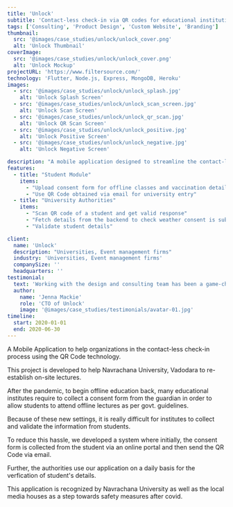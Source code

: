 ```yaml
---
title: 'Unlock'
subtitle: 'Contact-less check-in via QR codes for educational institutions'
tags: ['Consulting', 'Product Design', 'Custom Website', 'Branding']
thumbnail:
  src: '@images/case_studies/unlock/unlock_cover.png'
  alt: 'Unlock Thumbnail'
coverImage:
  src: '@images/case_studies/unlock/unlock_cover.png'
  alt: 'Unlock Mockup'
projectURL: 'https://www.filtersource.com/'
technology: 'Flutter, Node.js, Express, MongoDB, Heroku'
images:
  - src: '@images/case_studies/unlock/unlock_splash.jpg'
    alt: 'Unlock Splash Screen'
  - src: '@images/case_studies/unlock/unlock_scan_screen.jpg'
    alt: 'Unlock Scan Screen'
  - src: '@images/case_studies/unlock/unlock_qr_scan.jpg'
    alt: 'Unlock QR Scan Screen'
  - src: '@images/case_studies/unlock/unlock_positive.jpg'
    alt: 'Unlock Positive Screen'
  - src: '@images/case_studies/unlock/unlock_negative.jpg'
    alt: 'Unlock Negative Screen'

description: "A mobile application designed to streamline the contact-less check-in process for educational institutions by utilizing QR code technology to verify student consent forms and vaccination details."
features:
  - title: "Student Module"
    items:
      - "Upload consent form for offline classes and vaccination details"
      - "Use QR Code obtained via email for university entry"
  - title: "University Authorities"
    items:
      - "Scan QR code of a student and get valid response" 
      - "Fetch details from the backend to check weather consent is submitted or not"
      - "Validate student details"

client:
  name: 'Unlock'
  description: "Universities, Event management firms"
  industry: 'Universities, Event management firms'
  companySize: ''
  headquarters: ''
testimonial:
  text: 'Working with the design and consulting team has been a game-changer for Banter. Their expertise in website design, branding, content strategy, and AI integration has revolutionized the way we create and share our stories. Their work has not only elevated our brand but also empowered us to be leaders in digital journalism, reaching and engaging more readers than ever before.'
  author:
    name: 'Jenna Mackie'
    role: 'CTO of Unlock'
    image: '@images/case_studies/testimonials/avatar-01.jpg'
timeline:
  start: 2020-01-01
  end: 2020-06-30
---
```


A Mobile Application to help organizations in the contact-less check-in process using the QR Code technology. 

This project is developed to help Navrachana University, Vadodara to re-establish on-site lectures.

After the pandemic, to begin offline education back, many educational institutes require to collect a consent form from the guardian in order to allow students to attend offline lectures as per govt. guidelines. 

Because of these new settings, it is really difficult for institutes to collect and validate the information from students. 

To reduce this hassle, we developed a system where initially, the consent form is collected from the student via an online portal and then send the QR Code via email. 

Further, the authorities use our application on a daily basis for the verfication of student's details.

This application is recognized by Navrachana University as well as the local media houses as a step towards safety measures after covid.